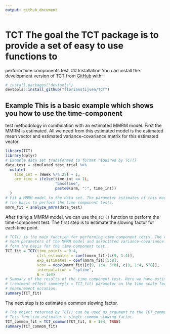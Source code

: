 ```yaml
---
output: github_document
---
```

# TCT The goal the TCT package is to provide a set of easy to use functions to
perform time components test. ## Installation You can install the development
version of TCT from [GitHub](https://github.com/) with:
``` r
# install.packages("devtools")
devtools::install_github("florianstijven/TCT")
```
## Example This is a basic example which shows you how to use the time-component
test methodology in combination with an estimated MMRM model. First the MMRM is
estimated. All we need from this estimated model is the estimated mean vector
and estimated variance-covariance matrix for this estimated vector.
```r
library(TCT)
library(dplyr)
# Example data set transformed to format required by TCT()
data_test = simulated_test_trial %>%
  mutate(
    time_int = (Week %/% 25) + 1,
    arm_time = ifelse(time_int == 1L,
                      "baseline",
                      paste0(arm, ":", time_int))
  )
# Fit a MMRM model to the data set. The parameter estimates of this model form
# the basis to perform the time component tests.
mmrm_fit = analyze_mmrm(data_test)
```
After fitting a MMRM model, we can use the `TCT()` function to perform the
time-component test. The first step is to estimate the slowing factor for each
time point.
```r
# TCT() is the main function for performing time component tests. The estimated
# mean parameters of the MMRM model and associated variance-covariance matrix
# form the basis for the time component test.
TCT_fit = TCT(time_points = 0:4,
              ctrl_estimates = coef(mmrm_fit)[c(9, 1:4)],
              exp_estimates = coef(mmrm_fit)[5:8],
              vcov = vcov(mmrm_fit)[c(9, 1:4, 5:8), c(9, 1:4, 5:8)],
              interpolation = "spline",
              B = 1e4)
# Summary of the results of the time component test. Here we have estimated a
# treatment effect summary(x = TCT_fit) parameter on the time scale for every
# measurement occasion. 
summary(TCT_fit)

```
The next step is to estimate a common slowing factor. 
```r
# The object returned by TCT() can be used as argument to the TCT_common() function.
# This function estimates a single common slowing factor.
TCT_common_fit = TCT_common(TCT_fit, B = 1e4, TRUE)
summary(TCT_common_fit)
```
